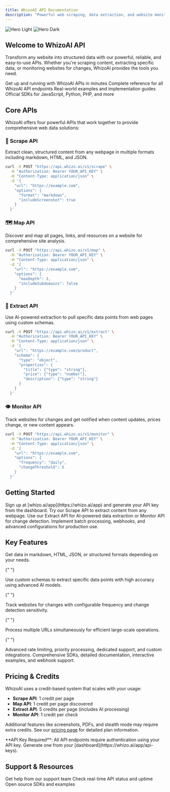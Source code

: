 ```yaml
---
title: WhizoAI API Documentation
description: "Powerful web scraping, data extraction, and website monitoring APIs"
---
```


<!-- @format -->

<img
  className="block dark:hidden"
  src="/images/hero-light.png"
  alt="Hero Light"
/>
<img
  className="hidden dark:block"
  src="/images/hero-dark.png"
  alt="Hero Dark"
/>

## Welcome to WhizoAI API

Transform any website into structured data with our powerful, reliable, and easy-to-use APIs. Whether you're scraping content, extracting specific data, or monitoring websites for changes, WhizoAI provides the tools you need.

<CardGroup cols={2}>
  <Card title="Quick Start" icon="rocket" href="/quickstart">
    Get up and running with WhizoAI APIs in minutes
  </Card>
  <Card title="API Reference" icon="code" href="/api/scrape">
    Complete reference for all WhizoAI API endpoints
  </Card>
  <Card title="Use Cases" icon="lightbulb" href="/use-cases/web-scraping">
    Real-world examples and implementation guides
  </Card>
  <Card title="SDKs & Libraries" icon="package" href="/sdks/javascript">
    Official SDKs for JavaScript, Python, PHP, and more
  </Card>
</CardGroup>

## Core APIs

WhizoAI offers four powerful APIs that work together to provide comprehensive web data solutions:

### 🔧 Scrape API

Extract clean, structured content from any webpage in multiple formats including markdown, HTML, and JSON.

```bash
curl -X POST "https://api.whizo.ai/v1/scrape" \
  -H "Authorization: Bearer YOUR_API_KEY" \
  -H "Content-Type: application/json" \
  -d '{
    "url": "https://example.com",
    "options": {
      "format": "markdown",
      "includeScreenshot": true
    }
  }'
```

### 🗺️ Map API

Discover and map all pages, links, and resources on a website for comprehensive site analysis.

```bash
curl -X POST "https://api.whizo.ai/v1/map" \
  -H "Authorization: Bearer YOUR_API_KEY" \
  -H "Content-Type: application/json" \
  -d '{
    "url": "https://example.com",
    "options": {
      "maxDepth": 3,
      "includeSubdomains": false
    }
  }'
```

### 🎯 Extract API

Use AI-powered extraction to pull specific data points from web pages using custom schemas.

```bash
curl -X POST "https://api.whizo.ai/v1/extract" \
  -H "Authorization: Bearer YOUR_API_KEY" \
  -H "Content-Type: application/json" \
  -d '{
    "url": "https://example.com/product",
    "schema": {
      "type": "object",
      "properties": {
        "title": {"type": "string"},
        "price": {"type": "number"},
        "description": {"type": "string"}
      }
    }
  }'
```

### 👁️ Monitor API

Track websites for changes and get notified when content updates, prices change, or new content appears.

```bash
curl -X POST "https://api.whizo.ai/v1/monitor" \
  -H "Authorization: Bearer YOUR_API_KEY" \
  -H "Content-Type: application/json" \
  -d '{
    "url": "https://example.com",
    "options": {
      "frequency": "daily",
      "changeThreshold": 5
    }
  }'
```

## Getting Started

<Steps>
  <Step title="Get Your API Key">
    Sign up at [whizo.ai/app](https://whizo.ai/app) and generate your API key
    from the dashboard.
  </Step>
  <Step title="Make Your First Request">
    Try our Scrape API to extract content from any webpage.
  </Step>
  <Step title="Explore Advanced Features">
    Use our Extract API for AI-powered data extraction or Monitor API for change
    detection.
  </Step>
  <Step title="Scale Your Integration">
    Implement batch processing, webhooks, and advanced configurations for
    production use.
  </Step>
</Steps>

## Key Features

<AccordionGroup>
  <Accordion title="Multiple Output Formats">
    Get data in markdown, HTML, JSON, or structured formats depending on your needs.
  </Accordion>

{" "}

<Accordion title="AI-Powered Extraction">
  Use custom schemas to extract specific data points with high accuracy using
  advanced AI models.
</Accordion>

{" "}

<Accordion title="Real-time Monitoring">
  Track websites for changes with configurable frequency and change detection
  sensitivity.
</Accordion>

{" "}

<Accordion title="Batch Processing">
  Process multiple URLs simultaneously for efficient large-scale operations.
</Accordion>

{" "}

<Accordion title="Enterprise Features">
  Advanced rate limiting, priority processing, dedicated support, and custom
  integrations.
</Accordion>

  <Accordion title="Developer-Friendly">
    Comprehensive SDKs, detailed documentation, interactive examples, and webhook support.
  </Accordion>
</AccordionGroup>

## Pricing & Credits

WhizoAI uses a credit-based system that scales with your usage:

- **Scrape API**: 1 credit per page
- **Map API**: 1 credit per page discovered
- **Extract API**: 5 credits per page (includes AI processing)
- **Monitor API**: 1 credit per check

Additional features like screenshots, PDFs, and stealth mode may require extra credits. See our [pricing page](https://whizo.ai/pricing) for detailed plan information.

<Warning>
  **API Key Required**: All API endpoints require authentication using your API
  key. Generate one from your [dashboard](https://whizo.ai/app/api-keys).
</Warning>

## Support & Resources

<CardGroup cols={3}>
  <Card title="Support Center" icon="life-ring" href="mailto:support@whizo.ai">
    Get help from our support team
  </Card>
  <Card title="API Status" icon="signal" href="https://status.whizo.ai">
    Check real-time API status and uptime
  </Card>
  <Card title="GitHub" icon="github" href="https://github.com/whizoai">
    Open source SDKs and examples
  </Card>
</CardGroup>
